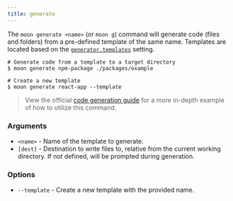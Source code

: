```yaml
---
title: generate
---
```


The `moon generate <name>` (or `moon g`) command will generate code (files and folders) from a
pre-defined template of the same name. Templates are located based on the
[`generator.templates`](../config/workspace#templates) setting.

```shell
# Generate code from a template to a target directory
$ moon generate npm-package ./packages/example

# Create a new template
$ moon generate react-app --template
```

> View the official [code generation guide](../guides/codegen) for a more in-depth example of how to
> utilize this command.

### Arguments

- `<name>` - Name of the template to generate.
- `[dest]` - Destination to write files to, relative from the current working directory. If not
  defined, will be prompted during generation.

### Options

- `--template` - Create a new template with the provided name.
